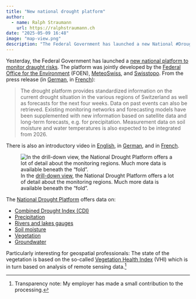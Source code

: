 ```yaml
---
title: "New national drought platform"
author:
  - name: Ralph Straumann
    url: https://ralphstraumann.ch
date: "2025-05-09 16:48"
image: "map-view.png"
description: "The Federal Government has launched a new National #Drought Platform providing standardized, up-to-date information and forecasts on drought risks across Switzerland. The platform integrates #remotesensing data for #vegetation health and data on precipitation, soil moisture, rivers, lakes, and groundwater."
---
```


Yesterday, the Federal Government has launched a [new national platform to monitor draught 
risks](https://www.trockenheit.admin.ch/en). The platform was jointly developed by the 
[Federal Office for the Environment](https://www.bafu.admin.ch/bafu/en/home.html) (FOEN), 
[MeteoSwiss](https://www.meteoswiss.admin.ch/#tab=forecast-map), and 
[Swisstopo](https://www.swisstopo.admin.ch/en). From the press release (in 
[German](https://www.news.admin.ch/de/newnsb/uM-Mc120LtpPl7uVuRkti), in 
[French](https://www.news.admin.ch/fr/newnsb/uM-Mc120LtpPl7uVuRkti)):

> The drought platform provides standardized information on the current drought situation in the 
various regions of Switzerland as well as forecasts for the next four weeks. Data on past events can 
also be retrieved. Existing monitoring networks and forecasting models have been supplemented with new 
information based on satellite data and long-term forecasts, e.g. for precipitation. Measurement data 
on soil moisture and water temperatures is also expected to be integrated from 2026.

There is also an introductory video in [English](https://www.youtube.com/watch?v=K8WepUyKrtw), 
in [German](https://www.youtube.com/watch?v=wZaa1EoL4Jk), and in 
[French](https://www.youtube.com/watch?v=1Hy__fDMVpo).

![In the [drill-down view](https://www.trockenheit.admin.ch/de/regionen/47-alpstein/aktuelle-lage), the National Drought Platform offers a lot of detail about the monitoring regions. Much more data is available beneath the "fold".](rhine-valley.png 'In the drill-down view, the National Drought Platform offers a lot of detail about the monitoring regions. Much more data is available beneath the "fold".')

The [National Drought Platform](https://www.trockenheit.admin.ch/en) offers data on: 

- [Combined Drought Index (CDI)](https://www.trockenheit.admin.ch/en/drought/drought-index)
- [Precipitation](https://www.trockenheit.admin.ch/en/factors/precipitation)
- [Rivers and lakes gauges](https://www.trockenheit.admin.ch/en/factors/water)
- [Soil moisture](https://www.trockenheit.admin.ch/en/factors/soil)
- [Vegetation](https://www.trockenheit.admin.ch/en/factors/vegetation)
- [Groundwater](https://www.trockenheit.admin.ch/en/factors/groundwater)

Particularly interesting for geospatial professionals: The state of the vegetation is based on the so-called [Vegetation Health Index](https://www.trockenheit.admin.ch/en/factors/vegetation/vegetation-health-index-vhi) (VHI) which is in turn based on analysis of remote sensing data.^[Transparency note: My employer has made a small contribution to the processing.]